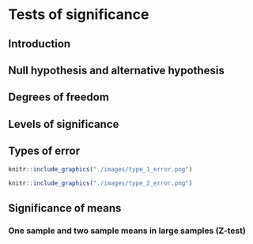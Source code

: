 # Tests of significance

## Introduction

## Null hypothesis and alternative hypothesis

## Degrees of freedom

## Levels of significance

## Types of error

```r
knitr::include_graphics("./images/type_1_error.png")
```

```r
knitr::include_graphics("./images/type_2_error.png")
```

## Significance of means

### One sample and two sample means in large samples (Z-test)